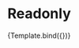 


<Meta title="Components/RadioGroup/Readonly" component={VvRadioGroup} />

# Readonly

<Canvas>
	<Story
		name="Readonly"
		play={readonlyTest}
		args={{
			name: 'readonly',
			options: [
				{ value: 1, label: 'Mela' },
				{ value: 2, label: 'Pera' },
				{ value: 3, label: 'Banana' }
			],
			readonly: true,
			role: 'radiogroup'
		}}>
		{Template.bind({})}
	</Story>
</Canvas>
